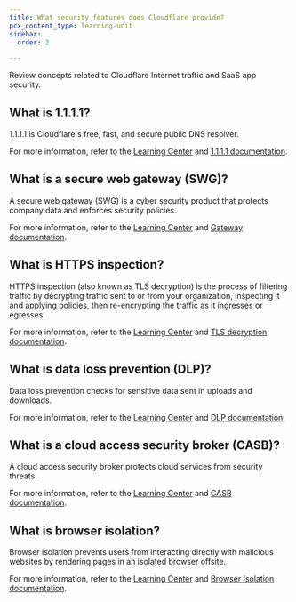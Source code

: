 ```yaml
---
title: What security features does Cloudflare provide?
pcx_content_type: learning-unit
sidebar:
  order: 2

---
```



Review concepts related to Cloudflare Internet traffic and SaaS app security.

## What is 1.1.1.1?

1.1.1.1 is Cloudflare's free, fast, and secure public DNS resolver.

For more information, refer to the [Learning Center](https://www.cloudflare.com/learning/dns/what-is-1.1.1.1/) and [1.1.1.1 documentation](/1.1.1.1/).

## What is a secure web gateway (SWG)?

A secure web gateway (SWG) is a cyber security product that protects company data and enforces security policies.

<GlossaryDefinition term="Cloudflare Gateway" />

For more information, refer to the [Learning Center](https://www.cloudflare.com/learning/access-management/what-is-a-secure-web-gateway/) and [Gateway documentation](/cloudflare-one/policies/gateway/).

## What is HTTPS inspection?

HTTPS inspection (also known as TLS decryption) is the process of filtering traffic by decrypting traffic sent to or from your organization, inspecting it and applying policies, then re-encrypting the traffic as it ingresses or egresses.

For more information, refer to the [Learning Center](https://www.cloudflare.com/learning/security/what-is-https-inspection/) and [TLS decryption documentation](/cloudflare-one/policies/gateway/http-policies/tls-decryption/).

## What is data loss prevention (DLP)?

Data loss prevention checks for sensitive data sent in uploads and downloads.

<GlossaryDefinition term="Cloudflare Data Loss Prevention (DLP)" />

For more information, refer to the [Learning Center](https://www.cloudflare.com/learning/access-management/what-is-dlp/) and [DLP documentation](/cloudflare-one/policies/data-loss-prevention/).

## What is a cloud access security broker (CASB)?

A cloud access security broker protects cloud services from security threats.

<GlossaryDefinition term="Cloudflare CASB" />

For more information, refer to the [Learning Center](https://www.cloudflare.com/learning/access-management/what-is-a-casb/) and [CASB documentation](/cloudflare-one/applications/scan-apps/).

## What is browser isolation?

Browser isolation prevents users from interacting directly with malicious websites by rendering pages in an isolated browser offsite.

<GlossaryDefinition term="Cloudflare Browser Isolation" />

For more information, refer to the [Learning Center](https://www.cloudflare.com/learning/access-management/what-is-a-casb/) and [Browser Isolation documentation](/cloudflare-one/policies/browser-isolation/).

